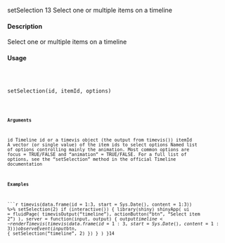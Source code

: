 setSelection
13
Select one or multiple items on a timeline

#### Description

Select one or multiple items on a timeline

#### Usage
<pre><code>


setSelection(id, itemId, options)

<code></pre>
#### Arguments

id Timeline id or a timevis object (the output from timevis())
itemId A vector (or single value) of the item ids to select
options Named list of options controlling mainly the animation. Most common options
are focus = TRUE/FALSE and "animation" = TRUE/FALSE. For a full list of
options, see the "setSelection" method in the official Timeline documentation

#### Examples
```r

timevis(data.frame(id = 1:3, start = Sys.Date(), content = 1:3)) %>%
setSelection(2)
if (interactive()) {
library(shiny)
shinyApp(
ui = fluidPage(
timevisOutput("timeline"),
actionButton("btn", "Select item 2")
),
server = function(input, output) {
output$timeline <- renderTimevis(
timevis(
data.frame(id = 1:3, start = Sys.Date(), content = 1:3)
)
)
observeEvent(input$btn, {
setSelection("timeline", 2)
})
}
)
}14

